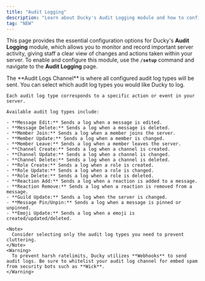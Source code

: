 ```yaml
---
title: "Audit Logging"
description: "Learn about Ducky's Audit Logging module and how to configure it."
tag: "NEW"
---
```


This page provides the essential configuration options for Ducky's **Audit Logging** module, which allows you to monitor and record important server activity, giving staff a clear view of changes and actions taken within your server. To enable and configure this module, use the **`/setup`** command and navigate to the **Audit Logging** page.

<Steps>
  <Step title="Audit Logs Channel" titleSize="h2">
    The **Audit Logs Channel** is where all configured audit log types will be sent.
  </Step>
  <Step title="Audit Log Types" titleSize="h2">
    You can select which audit log types you would like Ducky to log.

    Each audit log type corresponds to a specific action or event in your server.

    Available audit log types include:

    - **Message Edit:** Sends a log when a message is edited.
    - **Message Delete:** Sends a log when a message is deleted.
    - **Member Join:** Sends a log when a member joins the server.
    - **Member Update:** Sends a log when a member is changed.
    - **Member Leave:** Sends a log when a member leaves the server.
    - **Channel Create:** Sends a log when a channel is created.
    - **Channel Update:** Sends a log when a channel is changed.
    - **Channel Delete:** Sends a log when a channel is deleted.
    - **Role Create:** Sends a log when a role is created.
    - **Role Update:** Sends a log when a role is changed.
    - **Role Delete:** Sends a log when a role is deleted.
    - **Reaction Add:** Sends a log when a reaction is added to a message.
    - **Reaction Remove:** Sends a log when a reaction is removed from a message.
    - **Guild Update:** Sends a log when the server is changed.
    - **Message Pin/Unpin:** Sends a log when a message is pinned or unpinned.
    - **Emoji Update:** Sends a log when a emoji is created/updated/deleted.

    <Note>
      Consider selecting only the audit log types you need to prevent cluttering.
    </Note>
    <Warning>
      To prevent harsh ratelimits, Ducky utilizes **Webhooks** to send audit logs. Be sure to whitelist your audit log channel for embed spam from security bots such as **Wick**.
    </Warning>
  </Step>
</Steps>